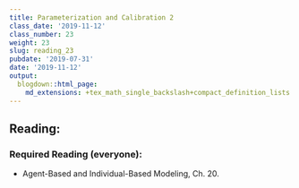 ```yaml
---
title: Parameterization and Calibration 2
class_date: '2019-11-12'
class_number: 23
weight: 23
slug: reading_23
pubdate: '2019-07-31'
date: '2019-11-12'
output:
  blogdown::html_page:
    md_extensions: +tex_math_single_backslash+compact_definition_lists
---
```

## Reading:

### Required Reading (everyone):
* Agent-Based and Individual-Based Modeling, Ch. 20.


